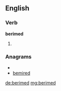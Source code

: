 ==English==

===Verb===
'''berimed'''

# {{past of|[[berime]]}}

===Anagrams===
* {{alphagram|bdeeimr}}
* [[bemired#English|bemired]]

[[de:berimed]]
[[mg:berimed]]